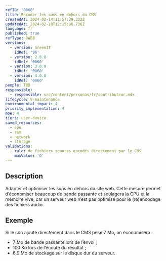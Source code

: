 ```yaml
---
refID: '0060'
title: Encoder les sons en dehors du CMS
createdAt: 2024-02-14T11:57:39.232Z
updatedAt: 2024-02-28T12:15:36.736Z
language: fr
published: true
refType: RWEB
versions:
  - version: GreenIT
    idRef: '96'
  - version: 2.0.0
    idRef: '0060'
  - version: 3.0.0
    idRef: '0060'
  - version: 4.0.0
    idRef: '0060'
people: TBD
responsible:
  - responsible: src/content/personas/fr/contributeur.mdx
lifecycle: 8-maintenance
environmental_impact: 4
priority_implementation: 4
moe: 4
tiers: user-device
saved_resources:
  - cpu
  - ram
  - network
  - storage
validations:
  - rule: de fichiers sonores encodés directement par le CMS
    maxValue: '0'
---
```


## Description

Adapter et optimiser les sons en dehors du site web. Cette mesure permet d’économiser beaucoup de bande passante et soulagera la CPU et la mémoire vive, car un serveur web n’est pas optimisé pour le (ré)encodage des fichiers audio.

## Exemple

Si le son ajouté directement dans le CMS pèse 7 Mo, on économisera :

* 7 Mo de bande passante lors de l’envoi ;
* 100 Ko lors de l’écoute du résultat ;
* 6,9 Mo de stockage sur le disque dur du serveur.
